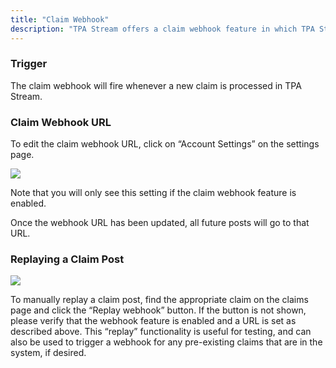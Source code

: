 ```yaml
---
title: "Claim Webhook"
description: "TPA Stream offers a claim webhook feature in which TPA Stream will post new claims to a customer-provided endpoint."
---
```


### Trigger

The claim webhook will fire whenever a new claim is processed in TPA Stream.

### Claim Webhook URL

To edit the claim webhook URL, click on “Account Settings” on the settings page.

![](/images/claim.png)

Note that you will only see this setting if the claim webhook feature is
enabled.

Once the webhook URL has been updated, all future posts will go to that URL.

### Replaying a Claim Post

![](/images/claim-2.png)

To manually replay a claim post, find the appropriate claim on the claims page
and click the “Replay webhook” button. If the button is not shown, please verify
that the webhook feature is enabled and a URL is set as described above. This
“replay” functionality is useful for testing, and can also be used to trigger a
webhook for any pre-existing claims that are in the system, if desired.
